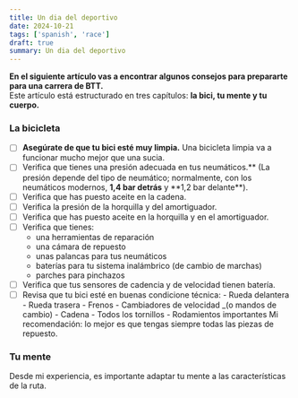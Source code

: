 ```yaml
---
title: Un dia del deportivo
date: 2024-10-21
tags: ['spanish', 'race']
draft: true
summary: Un dia del deportivo
---
```


**En el siguiente artículo vas a encontrar algunos consejos para prepararte para una carrera de BTT.**  
Este artículo está estructurado en tres capítulos: **la bici, tu mente y tu cuerpo.**

### La bicicleta

- [ ] **Asegúrate de que tu bici esté muy limpia.** Una bicicleta limpia va a funcionar mucho mejor que una sucia.
- [ ] Verifica que tienes una presión adecuada en tus neumáticos.** (La presión depende del tipo de neumático; normalmente, con los neumáticos modernos, **1,4 bar detrás** y **1,2 bar delante\*\*).
- [ ] Verifica que has puesto aceite en la cadena.
- [ ] Verifica la presión de la horquilla y del amortiguador.
- [ ] Verifica que has puesto aceite en la horquilla y en el amortiguador.
- [ ] Verifica que tienes:
  - una herramientas de reparación
  - una cámara de repuesto
  - unas palancas para tus neumáticos
  - baterías para tu sistema inalámbrico (de cambio de marchas)
  - parches para pinchazos
- [ ] Verifica que tus sensores de cadencia y de velocidad tienen batería.
- [ ] Revisa que tu bici esté en buenas condicione técnica: - Rueda delantera - Rueda trasera - Frenos - Cambiadores de velocidad \_(o mandos de cambio) - Cadena - Todos los tornillos - Rodamientos importantes
      Mi recomendación: lo mejor es que tengas siempre todas las piezas de repuesto.

### Tu mente

Desde mi experiencia, es importante adaptar tu mente a las características de la ruta.
